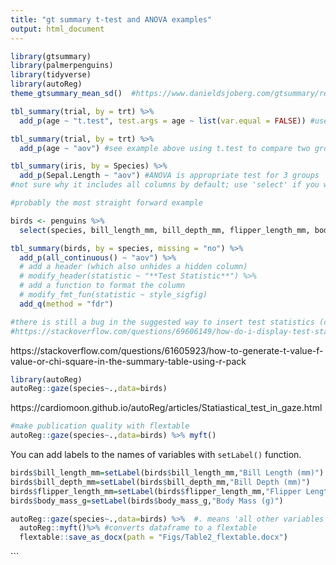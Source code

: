 ```yaml
---
title: "gt summary t-test and ANOVA examples"
output: html_document
---
```


```r
library(gtsummary)
library(palmerpenguins)
library(tidyverse)
library(autoReg)
theme_gtsummary_mean_sd()  #https://www.danieldsjoberg.com/gtsummary/reference/theme_gtsummary.html
```

```r
tbl_summary(trial, by = trt) %>%
  add_p(age ~ "t.test", test.args = age ~ list(var.equal = FALSE)) #uses Welch's unequal variance t-test
```
```r
tbl_summary(trial, by = trt) %>%
  add_p(age ~ "aov") #see example above using t.test to compare two groups (more appropriate)
```


```r
tbl_summary(iris, by = Species) %>%
  add_p(Sepal.Length ~ "aov") #ANOVA is appropriate test for 3 groups
#not sure why it includes all columns by default; use 'select' if you want fewer columns
```

```r
#probably the most straight forward example

birds <- penguins %>% 
  select(species, bill_length_mm, bill_depth_mm, flipper_length_mm, body_mass_g)

tbl_summary(birds, by = species, missing = "no") %>%
  add_p(all_continuous() ~ "aov") %>%
  # add a header (which also unhides a hidden column)
  # modify_header(statistic ~ "**Test Statistic**") %>%
  # add a function to format the column
  # modify_fmt_fun(statistic ~ style_sigfig)
  add_q(method = "fdr")

#there is still a bug in the suggested way to insert test statistics (commented out)
#https://stackoverflow.com/questions/69606149/how-do-i-display-test-statistic-f-value-for-anova-using-tbl-summary
```

https://stackoverflow.com/questions/61605923/how-to-generate-t-value-f-value-or-chi-square-in-the-summary-table-using-r-pack

```r
library(autoReg)
autoReg::gaze(species~.,data=birds)
```
https://cardiomoon.github.io/autoReg/articles/Statiastical_test_in_gaze.html

```r
#make publication quality with flextable
autoReg::gaze(species~.,data=birds) %>% myft()
```

You can add labels to the names of variables with `setLabel()` function.

```r

birds$bill_length_mm=setLabel(birds$bill_length_mm,"Bill Length (mm)")
birds$bill_depth_mm=setLabel(birds$bill_depth_mm,"Bill Depth (mm)")
birds$flipper_length_mm=setLabel(birds$flipper_length_mm,"Flipper Length (mm)")
birds$body_mass_g=setLabel(birds$body_mass_g,"Body Mass (g)")

autoReg::gaze(species~.,data=birds) %>%  #. means 'all other variables'
  autoReg::myft()%>% #converts dataframe to a flextable
  flextable::save_as_docx(path = "Figs/Table2_flextable.docx")
```

```

